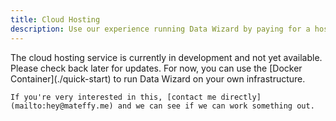```yaml
---
title: Cloud Hosting
description: Use our experience running Data Wizard by paying for a hosted version of the service.
---
```


<Warning>
    The cloud hosting service is currently in development and not yet available. Please check back later for updates. For now, you can use the [Docker Container](./quick-start) to run Data Wizard on your own infrastructure.

    If you're very interested in this, [contact me directly](mailto:hey@mateffy.me) and we can see if we can work something out.
</Warning>